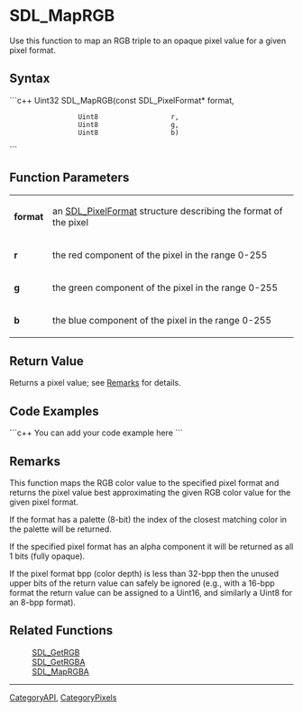 <!-- pragma section-numbers off -->
<!-- pragma disable-camelcase -->

= SDL_MapRGB =
Use this function to map an RGB triple to an opaque pixel value for a given pixel format.


== Syntax ==
```c++
Uint32 SDL_MapRGB(const SDL_PixelFormat* format,
                  Uint8                  r, 
                  Uint8                  g, 
                  Uint8                  b)
```

== Function Parameters ==
{|
|'''format'''
|an [[SDL_PixelFormat]] structure describing the format of the pixel
|-
|'''r'''
|the red component of the pixel in the range 0-255
|-
|'''g'''
|the green component of the pixel in the range 0-255
|-
|'''b'''
|the blue component of the pixel in the range 0-255
|}

== Return Value ==
Returns a pixel value; see [[#Remarks|Remarks]] for details.

== Code Examples ==
```c++
You can add your code example here
```

== Remarks ==
This function maps the RGB color value to the specified pixel format and returns the pixel value best approximating the given RGB color value for the given pixel format.

If the format has a palette (8-bit) the index of the closest matching color in the palette will be returned.

If the specified pixel format has an alpha component it will be returned as all 1 bits (fully opaque).

If the pixel format bpp (color depth) is less than 32-bpp then the unused upper bits of the return value can safely be ignored (e.g., with a 16-bpp format the return value can be assigned to a Uint16, and similarly a Uint8 for an 8-bpp format).

== Related Functions ==
:[[SDL_GetRGB]]
:[[SDL_GetRGBA]]
:[[SDL_MapRGBA]]

----
[[CategoryAPI]], [[CategoryPixels]]
